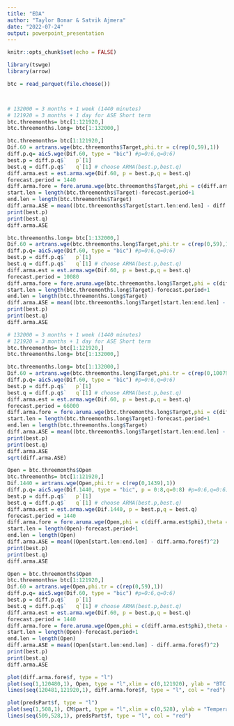 ```yaml
---
title: "EDA"
author: "Taylor Bonar & Satvik Ajmera"
date: "2022-07-24"
output: powerpoint_presentation
---
```


```r
knitr::opts_chunk$set(echo = FALSE)
```


```r
library(tswge)
library(arrow)

btc = read_parquet(file.choose())




```

```r
# 132000 = 3 months + 1 week (1440 minutes)
# 121920 = 3 months + 1 day for ASE Short term
btc.threemonths= btc[1:121920,]
btc.threemonths.long= btc[1:132000,]
```



```r
btc.threemonths= btc[1:121920,]
Dif.60 = artrans.wge(btc.threemonths$Target,phi.tr = c(rep(0,59),1))
diff.p.q= aic5.wge(Dif.60, type = "bic") #p=0:6,q=0:6) 
best.p = diff.p.q$`   p`[1] 
best.q = diff.p.q$`   q`[1] # choose ARMA(best.p,best.q)
diff.arma.est = est.arma.wge(Dif.60, p = best.p,q = best.q)
forecast.period = 1440
diff.arma.fore = fore.aruma.wge(btc.threemonths$Target,phi = c(diff.arma.est$phi),theta = c(diff.arma.est$theta),s=60,  n.ahead = forecast.period, lastn = TRUE, limits = FALSE)
start.len = length(btc.threemonths$Target)-forecast.period+1
end.len = length(btc.threemonths$Target)
diff.arma.ASE = mean((btc.threemonths$Target[start.len:end.len] - diff.arma.fore$f)^2)
print(best.p)
print(best.q)
diff.arma.ASE
```

```r
btc.threemonths.long= btc[1:132000,]
Dif.60 = artrans.wge(btc.threemonths.long$Target,phi.tr = c(rep(0,59),1))
diff.p.q= aic5.wge(Dif.60, type = "bic") #p=0:6,q=0:6) 
best.p = diff.p.q$`   p`[1] 
best.q = diff.p.q$`   q`[1] # choose ARMA(best.p,best.q)
diff.arma.est = est.arma.wge(Dif.60, p = best.p,q = best.q)
forecast.period = 10080
diff.arma.fore = fore.aruma.wge(btc.threemonths.long$Target,phi = c(diff.arma.est$phi),theta = c(diff.arma.est$theta),s=60,  n.ahead = forecast.period, lastn = TRUE, limits = TRUE)
start.len = length(btc.threemonths.long$Target)-forecast.period+1
end.len = length(btc.threemonths.long$Target)
diff.arma.ASE = mean((btc.threemonths.long$Target[start.len:end.len] - diff.arma.fore$f)^2)
print(best.p)
print(best.q)
diff.arma.ASE
```

```r
# 132000 = 3 months + 1 week (1440 minutes)
# 121920 = 3 months + 1 day for ASE Short term
btc.threemonths= btc[1:121920,]
btc.threemonths.long= btc[1:132000,]
```



```r
btc.threemonths.long= btc[1:132000,]
Dif.60 = artrans.wge(btc.threemonths.long$Target,phi.tr = c(rep(0,10079),1))
diff.p.q= aic5.wge(Dif.60, type = "bic") #p=0:6,q=0:6) 
best.p = diff.p.q$`   p`[1] 
best.q = diff.p.q$`   q`[1] # choose ARMA(best.p,best.q)
diff.arma.est = est.arma.wge(Dif.60, p = best.p,q = best.q)
forecast.period = 66000
diff.arma.fore = fore.aruma.wge(btc.threemonths.long$Target,phi = c(diff.arma.est$phi),theta = c(diff.arma.est$theta),s=10080,  n.ahead = forecast.period, lastn = TRUE, limits = TRUE)
start.len = length(btc.threemonths.long$Target)-forecast.period+1
end.len = length(btc.threemonths.long$Target)
diff.arma.ASE = mean((btc.threemonths.long$Target[start.len:end.len] - diff.arma.fore$f)^2)
print(best.p)
print(best.q)
diff.arma.ASE
sqrt(diff.arma.ASE)
```









```r
Open = btc.threemonths$Open
btc.threemonths= btc[1:121920,]
Dif.1440 = artrans.wge(Open,phi.tr = c(rep(0,1439),1))
diff.p.q= aic5.wge(Dif.1440, type = "bic", p = 0:8,q=0:8) #p=0:6,q=0:6) 
best.p = diff.p.q$`   p`[1] 
best.q = diff.p.q$`   q`[1] # choose ARMA(best.p,best.q)
diff.arma.est = est.arma.wge(Dif.1440, p = best.p,q = best.q)
forecast.period = 1440
diff.arma.fore = fore.aruma.wge(Open,phi = c(diff.arma.est$phi),theta = c(diff.arma.est$theta),s=1440,  n.ahead = forecast.period, lastn = TRUE, limits = FALSE)
start.len = length(Open)-forecast.period+1
end.len = length(Open)
diff.arma.ASE = mean((Open[start.len:end.len] - diff.arma.fore$f)^2)
print(best.p)
print(best.q)
diff.arma.ASE

```

```r
Open = btc.threemonths$Open
btc.threemonths= btc[1:121920,]
Dif.60 = artrans.wge(Open,phi.tr = c(rep(0,59),1))
diff.p.q= aic5.wge(Dif.60, type = "bic") #p=0:6,q=0:6) 
best.p = diff.p.q$`   p`[1] 
best.q = diff.p.q$`   q`[1] # choose ARMA(best.p,best.q)
diff.arma.est = est.arma.wge(Dif.60, p = best.p,q = best.q)
forecast.period = 1440
diff.arma.fore = fore.aruma.wge(Open,phi = c(diff.arma.est$phi),theta = c(diff.arma.est$theta),s=60,  n.ahead = forecast.period, lastn = TRUE, limits = FALSE)
start.len = length(Open)-forecast.period+1
end.len = length(Open)
diff.arma.ASE = mean((Open[start.len:end.len] - diff.arma.fore$f)^2)
print(best.p)
print(best.q)
diff.arma.ASE
```







```r
plot(diff.arma.fore$f, type = "l")
plot(seq(1,120480,1), Open, type = "l",xlim = c(0,121920), ylab = "BTC Open Prices", main = "24 Hours BTC Open Forecast")
lines(seq(120481,121920,1), diff.arma.fore$f, type = "l", col = "red")
```

```r
plot(predsPart$f, type = "l")
plot(seq(1,508,1), CM$part, type = "l",xlim = c(0,528), ylab = "Temperature", main = "20 Week Particulate Forecast")
lines(seq(509,528,1), predsPart$f, type = "l", col = "red")
```

